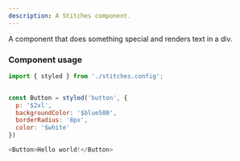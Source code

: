```yaml
---
description: A Stitches component.
---
```



A component that does something special and renders text in a div.

### Component usage

```js
import { styled } from './stitches.config';


const Button = styled('button', {
  p: '$2xl',
  backgroundColor: '$blue500',
  borderRadius: '8px',
  color: '$white'
})

<Button>Hello world!</Button>
```
